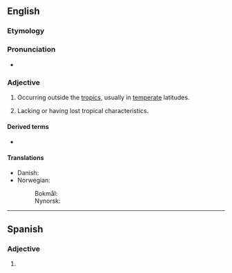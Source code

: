 ==English==

===Etymology===
{{prefix|en|extra|tropical}}

===Pronunciation===
* {{rhymes|en|ɒpɪkəl}}

===Adjective===
{{en-adj|-}}

# Occurring outside the [[tropics]], usually in [[temperate]] latitudes.
# {{lb|en|meteorology}} Lacking or having lost tropical characteristics.

====Derived terms====
* {{l|en|extratropical cyclone}}

====Translations====
{{trans-top|occurring outside the tropics}}
* Danish: {{t|da|som sker uden for troperne}}
* Norwegian:
*: Bokmål: {{t|nb|ekstratropisk}}
*: Nynorsk: {{t|nn|ekstratropisk}}
{{trans-mid}}
{{trans-bottom}}
----

==Spanish==

===Adjective===
{{es-adj|pl=extratropicales}}

# {{l|en|extratropical}}